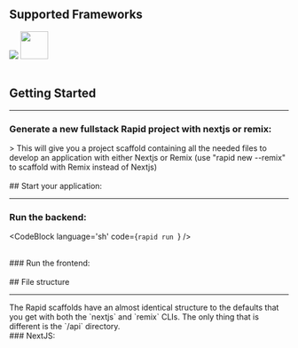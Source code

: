 
## Supported Frameworks
<div className='flex space-x-10 mt-6'>
	<img width={70} height={70} src={Nextjs} />
	<img width='50px' src={Remix} />
</div>

<br />

## Getting Started

<hr />

### Generate a new fullstack Rapid project with nextjs or remix:
<div className='mt-2'></div>
> This will give you a project scaffold containing all the needed files to develop an application with either Nextjs or Remix (use "rapid new --remix" to scaffold with Remix instead of Nextjs)
<CodeBlock language='sh' code={`rapid new --nextjs`} />

<br />
<br />
## Start your application:
<hr />

### Run the backend:

<CodeBlock language='sh' code={`rapid run `} />

<br />
### Run the frontend:
<CodeBlock language='sh' code={`npm run dev`} />


<br />
<br />
## File structure
<hr />
The Rapid scaffolds have an almost identical structure to the defaults that you get with both the `nextjs` and `remix` CLIs. The only thing that is different is the `/api` directory.
<br />
### NextJS:

